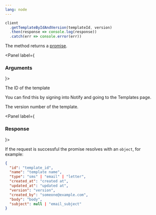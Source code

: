 ```yaml
---
lang: node
---
```


```javascript
client
  .getTemplateByIdAndVersion(templateId, version)
  .then(response => console.log(response))
  .catch(err => console.error(err))
```

The method returns a <a target="_blank" href="https://developer.mozilla.org/en-US/docs/Web/JavaScript/Guide/Using_promises">promise</a>.

<Panel label={<H3 appearAs={H5}>Arguments</H3>}>
<Parameters>
  <Parameter required name="templateId">

The ID of the template

You can find this by signing into Notify and
going to the Templates page.

  </Parameter>
  <Parameter required name="version">
    The version number of the template.
  </Parameter>
</Parameters>
</Panel>

<Panel label={<H3 appearAs={H5}>Response</H3>}>

If the request is successful the promise resolves with an `object`, for example:

```json
{
  "id": "template_id",
  "name": "template name",
  "type": "sms" | "email" | "letter",
  "created_at": "created at",
  "updated_at": "updated at",
  "version": "version",
  "created_by": "someone@example.com",
  "body": "body",
  "subject": null | "email_subject"
}
```

</Panel>
